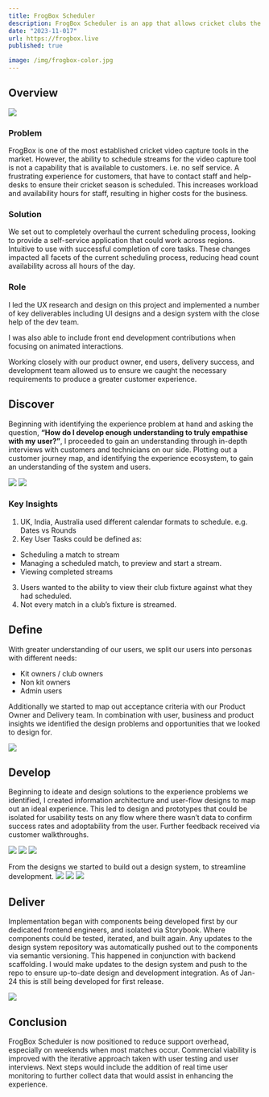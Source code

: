 ```yaml
---
title: FrogBox Scheduler
description: FrogBox Scheduler is an app that allows cricket clubs the ability to schedule streaming of their matches.
date: "2023-11-017"
url: https://frogbox.live
published: true

image: /img/frogbox-color.jpg
---
```


## Overview

[![](/img/frogbox-color.jpg)]()

### Problem
FrogBox is one of the most established cricket video capture tools in the market. However, the ability to schedule streams for the video capture tool is not a capability that is available to customers. i.e. no self service. A frustrating experience for customers, that have to contact staff and help-desks to ensure their cricket season is scheduled. This increases workload and availability hours for staff, resulting in higher costs for the business.

### Solution
We set out to completely overhaul the current scheduling process, looking to provide a self-service application that could work across regions. Intuitive to use with successful completion of core tasks. These changes impacted all facets of the current scheduling process, reducing head count availability across all hours of the day.

### Role
I led the UX research and design on this project and implemented a number of key deliverables including UI designs and a design system with the close help of the dev team. 

I was also able to include front end development contributions when focusing on animated interactions. 

Working closely with our product owner, end users, delivery success, and development team allowed us to ensure we caught the necessary requirements to produce a greater customer experience.

## Discover
Beginning with identifying the experience problem at hand and asking the question, **“How do I develop enough understanding to truly empathise with my user?”**, I proceeded to gain an understanding through in-depth interviews with customers and technicians on our side. Plotting out a customer journey map, and identifying the experience ecosystem, to gain an understanding of the system and users. 

[![](/img/cjm-fb.png)]()
[![](/img/ecosystem-fb.jpg)]()

### Key Insights
 1. UK, India, Australia used different calendar formats to schedule. e.g. Dates vs Rounds
 2. Key User Tasks could be defined as:
  * Scheduling a match to stream
  * Managing a scheduled match, to preview and start a stream.
  * Viewing completed streams
 3. Users wanted to the ability to view their club fixture against what they had scheduled. 
 4. Not every match in a club’s fixture is streamed.

 ## Define
 With greater understanding of our users, we split our users into personas with different needs: 
 - Kit owners / club owners
 - Non kit owners
 - Admin users

 Additionally we started to map out acceptance criteria with our Product Owner and Delivery team. In combination with user, business and product insights we identified the design problems and opportunities that we looked to design for.

[![](/img/define-fb.jpg)]()

## Develop
Beginning to ideate and design solutions to the experience problems we identified, I created information architecture and user-flow designs to map out an ideal experience. This led to design and prototypes that could be isolated for usability tests on any flow where there wasn’t data to confirm success rates and adoptability from the user. Further feedback received via customer walkthroughs.

[![](/img/develop-1-fb.jpg)]()
[![](/img/develop-1.2-fb.jpg)]()
[![](/img/develop-2-fb.jpg)]()

From the designs we started to build out a design system, to streamline development.
[![](/img/develop-3-fb.jpg)]()
[![](/img/develop-4-fb.jpg)]()
[![](/img/develop-5-fb.jpg)]()

## Deliver
Implementation began with components being developed first by our dedicated frontend engineers, and isolated via Storybook. Where components could be tested, iterated, and built again. Any updates to the design system repository was automatically pushed out to the components via semantic versioning. This happened in conjunction with backend scaffolding. I would make updates to the design system and push to the repo to ensure up-to-date design and development integration. As of Jan-24 this is still being developed for first release.

[![](/img/deliver-1-fb.jpg)]()

## Conclusion
FrogBox Scheduler is now positioned to reduce support overhead, especially on weekends when most matches occur. Commercial viability is improved with the iterative approach taken with user testing and user interviews.
Next steps would include the addition of real time user monitoring to further collect data that would assist in enhancing the experience.